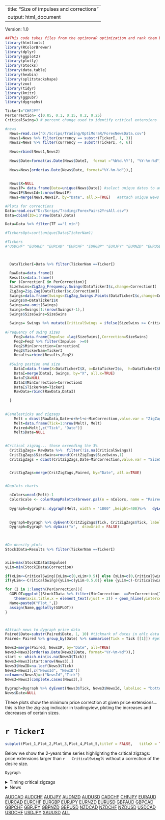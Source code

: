 
---
title: "Size of impulses and corrections"
output: html_document
---

<style>
.main-container {
    max-width: 940px;
    margin-left: 0;
    margin-right: auto;
}
</style>


Version: 1.0

```r
##This code takes files from the optimoraR optimization and rank them by best results.
library(htmltools)
library(RColorBrewer)
library(dplyr)
library(ggplot2)
library(plotly)
library(Stocks)
library(data.table)
library(hexbin)
library(splitstackshape)
library(zoo)
library(tidyr)
library(knitr)
library(ggpubr)
library(dygraphs)

TickerI="CHFJPY"
PerCorrection= c(0.05, 0.1, 0.15, 0.2, 0.25)
CriticalSwing=3 # percent change used to identify critical extensions

#news
  News=read.csv("D:/Scrips/Trading/OptiMoraR/ForexNewsData.csv")
  News1=News %>% filter(currency == substr(TickerI, 1, 3))
  News2=News %>% filter(currency == substr(TickerI, 4, 6))
  
  News=rbind(News1,News2)
  
  News$Date=format(as.Date(News$DateI,  format ="%b%d.%Y"), "%Y-%m-%d")
  
  News=News[order(as.Date(News$Date, format="%Y-%m-%d")),]
  
  
  News$X=NULL
  NewsIP= data.frame(Date=unique(News$Date)) #select unique dates to avoid multiple lines of news from the same date
  NewsIP$NewsId=1:nrow(NewsIP)
  News=merge(News,NewsIP, by="Date", all.x=TRUE)   #attach unique News ID to list of news

#Plots for corrections
Data=read.csv("D:/Scrips/Trading/ForexPairs2YrsAll.csv")
Data=cbind(ID=1:nrow(Data),Data)

Data=Data %>% filter(TF =="1 min")

#TickersOpt=sort(unique(Data$TickerNam))

#Tickers
#"USDCHF" "EURAUD" "EURCAD" "EURCHF" "EURGBP" "EURJPY" "EURNZD" "EURUSD" "GBPAUD" "GBPCAD" "GBPCHF" "GBPJPY" "GBPNZD" "GBPUSD" "NZDUSD" "USDCAD" "USDCHF" "USDJPY" "XAUUSD"

 

  DataTickerI=Data %>% filter(TickerNam ==TickerI)

  RawData=data.frame()
  Results=data.frame()
  for (CorrectionI in PerCorrection){
  SizeSwins=ZigZag_Frequency.Swings(DataTickerI$c,change=CorrectionI)
  ZigZag=Zig.Zag(DataTickerI$c,CorrectionI)
  Swings=data.frame(Swings=ZigZag_Swings.Points(DataTickerI$c,change=CorrectionI))
  Swings$X=DataTickerI$X
  Swings=na.omit(Swings) 
  Swings=Swings[1:(nrow(Swings)-1),]
  Swings$SizeSwins=SizeSwins
  
  Swings= Swings %>% mutate(CriticalSwings = ifelse(SizeSwins >= CriticalSwing |SizeSwins <= -CriticalSwing , Swings, NA))
            
#Frequency of swing sizes
    Feq2=data.frame(Impulse =lag(SizeSwins),Correction=SizeSwins)
    Feq2=Feq2 %>% filter(Impulse  >=0)
    Feq2$MinCorrection=CorrectionI
    Feq2$TickerNam=TickerI
    Results=rbind(Results,Feq2)
    
  #Swing postion and size 
    DataI=data.frame(X=DataTickerI$X, o=DataTickerI$o,  h=DataTickerI$h,l=DataTickerI$l,c=DataTickerI$c, Date=DataTickerI$Date, ZigZag)
    DataI=merge(DataI, Swings, by="X", all.x=TRUE)
    DataI$X=NULL
    DataI$MinCorrection=CorrectionI
    DataI$TickerNam=TickerI
    RawData=rbind(RawData,DataI)

  }
  
  
#Candlesticks and zigzags
    Melt = dcast(RawData,Date+o+h+l+c~MinCorrection,value.var = "ZigZag")
    Melt=data.frame(Tick=1:nrow(Melt), Melt) 
    Paired=Melt[,c("Tick", "Date")]
    Melt$Date=NULL
    

#Critical zigzag... those exceeding the 3%
  CritZigZags= RawData %>%  filter(!is.na(CriticalSwings))
  CritZigZags$SizeSwins=round(CritZigZags$SizeSwins,1)
  CritZigZags = dcast(CritZigZags,Date~MinCorrection,value.var = "SizeSwins")


  CritZigZags=merge(CritZigZags,Paired, by="Date", all.x=TRUE)

  
#Doplots charts

  nColors=ncol(Melt)-1
  ColorScale <- colorRampPalette(brewer.pal(n = nColors, name = "Paired") ) #c("yellow","orange", "red"))   
  
  Dygraph=dygraphs::dygraph(Melt, width = "1800" ,height=400)%>%   dyLegend(width = "1200") %>% dyCandlestick() %>% dyOptions(colors = ColorScale(nColors))
  
  
  Dygraph=Dygraph %>% dyEvent(CritZigZags$Tick, CritZigZags$Tick, labelLoc = "bottom",color ="pink", strokePattern ="dotted")
  Dygraph=Dygraph %>% dyAxis("x",  drawGrid = FALSE) 
  
  

#Do density plots
StockIData=Results %>% filter(TickerNam ==TickerI)


xLim=max(StockIData$Impulse)
yLim=min(StockIData$Correction)

if(xLim<=CriticalSwing){xLim=c(0,xLim+0.5)} else {xLim=c(0,CriticalSwing+0.5)}
if(yLim<=-CriticalSwing){yLim=c(yLim-0.5,0)} else {yLim=c(-CriticalSwing-0.5,0)}

for (I in 1:length(PerCorrection)){
  GGPLOT=ggplot((StockIData %>% filter(MinCorrection  ==PerCorrection[I])), aes(x = Impulse , y = Correction )) + geom_hex(show.legend=FALSE ) +  xlim(xLim) + ylim(yLim)+labs(x=PerCorrection[I]) +
    theme(axis.title.x = element_text(vjust = 2)) + geom_hline(yintercept=-CriticalSwing, linetype="dashed", color = "red",size=0.5)+ geom_vline(xintercept=CriticalSwing, linetype="dashed", color = "red",size=0.5)
  Name=paste0("Plot_",I)
  assign(Name,ggplotly(GGPLOT))
}



#Attach news to dygraph price data
Paired$Date=substr(Paired$Date, 1, 10) #tickmark of dates in ohlc data
Paired= Paired %>% group_by(Date) %>% summarise(Tick = Tick [[1]]) #get first tickmark of date

News3=merge(Paired, NewsIP, by="Date", all=TRUE)
News3=News3[order(as.Date(News3$Date, format="%Y-%m-%d")),]
start <- which.min(is.na(News3$Tick))
News3=News3[start:nrow(News3),]
News3$NewID=na.locf(News3$Tick)
News3=News3[,c("NewsId", "NewID")]
colnames(News3)=c("NewsId","Tick")
News3=News3[complete.cases(News3),]

Dygraph=Dygraph %>% dyEvent(News3$Tick, News3$NewsId, labelLoc = "bottom",color ="lightcyan", strokePattern ="dashed")
News$Date=NULL

```



These plots show the minimum price correction at given price extensions... this is like the zig-zag indicator in tradingview, ploting the increases and decreases of certain sizes.






# `r TickerI`

```r


subplot(Plot_1,Plot_2,Plot_3,Plot_4,Plot_5,titleY = FALSE,   titleX = TRUE, margin = 0.015,nrows =1)


```


Below we show the 2-years time series highlighting the critical zigzags: price extensions larger than ``r   CriticalSwing``% without a correction of the desire size.

```r


Dygraph


```





<details>
  <summary>Timing critical zigzags</summary>
```r
#do tABLE
knitr::kable(CritZigZags)

```
</details> 


<details>
  <summary>News</summary>
```r
#do tABLE
knitr::kable(News)

```
</details> 


[AUDCAD](https://camilo-mora.github.io/OptiMoraR/01_AUDCAD.html) 
[AUDCHF](https://camilo-mora.github.io/OptiMoraR/02_AUDCHF.html)
[AUDJPY](https://camilo-mora.github.io/OptiMoraR/03_AUDJPY.html)
[AUDNZD](https://camilo-mora.github.io/OptiMoraR/04_AUDNZD.html) 
[AUDUSD](https://camilo-mora.github.io/OptiMoraR/05_AUDUSD.html) 
[CADCHF](https://camilo-mora.github.io/OptiMoraR/06_CADCHF.html) 
[CHFJPY](https://camilo-mora.github.io/OptiMoraR/07_CHFJPY.html) 
[EURAUD](https://camilo-mora.github.io/OptiMoraR/08_EURAUD.html) 
[EURCAD](https://camilo-mora.github.io/OptiMoraR/09_EURCAD.html) 
[EURCHF](https://camilo-mora.github.io/OptiMoraR/10_EURCHF.html) 
[EURGBP](https://camilo-mora.github.io/OptiMoraR/11_EURGBP.html) 
[EURJPY](https://camilo-mora.github.io/OptiMoraR/12_EURJPY.html) 
[EURNZD](https://camilo-mora.github.io/OptiMoraR/13_EURNZD.html) 
[EURUSD](https://camilo-mora.github.io/OptiMoraR/14_EURUSD.html) 
[GBPAUD](https://camilo-mora.github.io/OptiMoraR/15_GBPAUD.html) 
[GBPCAD](https://camilo-mora.github.io/OptiMoraR/16_GBPCAD.html) 
[GBPCHF](https://camilo-mora.github.io/OptiMoraR/17_GBPCHF.html) 
[GBPJPY](https://camilo-mora.github.io/OptiMoraR/18_GBPJPY.html) 
[GBPNZD](https://camilo-mora.github.io/OptiMoraR/19_GBPNZD.html) 
[GBPUSD](https://camilo-mora.github.io/OptiMoraR/20_GBPUSD.html) 
[NZDCAD](https://camilo-mora.github.io/OptiMoraR/21_NZDCAD.html) 
[NZDCHF](https://camilo-mora.github.io/OptiMoraR/22_NZDCHF.html) 
[NZDUSD](https://camilo-mora.github.io/OptiMoraR/23_NZDUSD.html) 
[USDCAD](https://camilo-mora.github.io/OptiMoraR/24_USDCAD.html) 
[USDCHF](https://camilo-mora.github.io/OptiMoraR/25_USDCHF.html) 
[USDJPY](https://camilo-mora.github.io/OptiMoraR/26_USDJPY.html) 
[XAUUSD](https://camilo-mora.github.io/OptiMoraR/27_XAUUSD.html) 
[ALL](https://camilo-mora.github.io/OptiMoraR/28_ALL.html) 
    

    